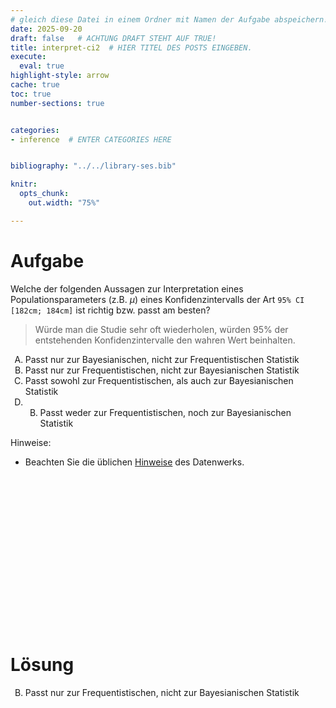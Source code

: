 ```yaml
---
# gleich diese Datei in einem Ordner mit Namen der Aufgabe abspeichern!
date: 2025-09-20
draft: false   # ACHTUNG DRAFT STEHT AUF TRUE!
title: interpret-ci2  # HIER TITEL DES POSTS EINGEBEN.
execute: 
  eval: true 
highlight-style: arrow 
cache: true
toc: true
number-sections: true


categories:
- inference  # ENTER CATEGORIES HERE


bibliography: "../../library-ses.bib"

knitr:
  opts_chunk:
    out.width: "75%"

---
```






# Aufgabe 

Welche der folgenden Aussagen zur Interpretation eines Populationsparameters (z.B. $\mu$) eines Konfidenzintervalls der Art `95% CI [182cm; 184cm]` ist richtig bzw. passt am besten?


> Würde man die Studie sehr oft wiederholen, würden 95% der entstehenden Konfidenzintervalle den wahren Wert beinhalten.


A) Passt nur zur Bayesianischen, nicht zur Frequentistischen Statistik
B) Passt nur zur Frequentistischen, nicht zur Bayesianischen Statistik
C) Passt sowohl zur Frequentistischen, als auch zur Bayesianischen Statistik
D) B) Passt weder zur Frequentistischen, noch zur Bayesianischen Statistik

Hinweise:


- Beachten Sie die üblichen [Hinweise](https://datenwerk.netlify.app/hinweise) des Datenwerks.


</br>
</br>
</br>

</br>
</br>
</br>

</br>
</br>
</br>

</br>
</br>
</br>











# Lösung 


B) Passt nur zur Frequentistischen, nicht zur Bayesianischen Statistik



